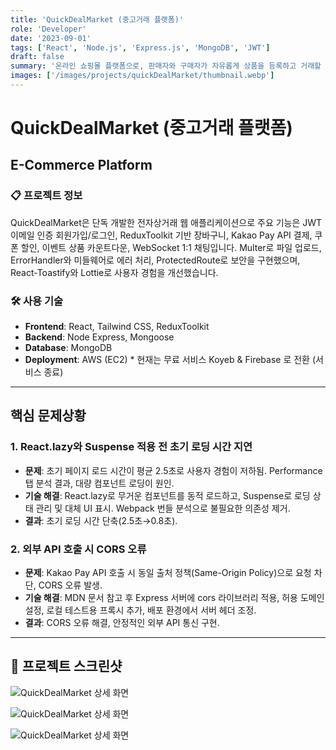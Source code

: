 ```yaml
---
title: 'QuickDealMarket (중고거래 플랫폼)'
role: 'Developer'
date: '2023-09-01'
tags: ['React', 'Node.js', 'Express.js', 'MongoDB', 'JWT']
draft: false
summary: '온라인 쇼핑몰 플랫폼으로, 판매자와 구매자가 자유롭게 상품을 등록하고 거래할 수 있습니다. MERN 스택(MongoDB, Express.js, React.js, Node.js)을 사용하여 개발되었습니다. 채팅 기능을 통해 판매자와 실시간 소통이 가능합니다. 이벤트 상품 등록과 쿠폰 기능을 통해 혜택을 제공합니다. 카카오 페이를 이용한 안전한 결제 시스템으로 구매를 완료하고, 환불 및 주문 추적 등의 기능을 제공합니다.'
images: ['/images/projects/quickDealMarket/thumbnail.webp']
---
```


# QuickDealMarket (중고거래 플랫폼)

<div className="project-overview">

## E-Commerce Platform

### 📋 프로젝트 정보

QuickDealMarket은 단독 개발한 전자상거래 웹 애플리케이션으로 주요 기능은 JWT 이메일 인증 회원가입/로그인, ReduxToolkit 기반 장바구니, Kakao Pay API 결제, 쿠폰 할인, 이벤트 상품 카운트다운, WebSocket 1:1 채팅입니다. Multer로 파일 업로드, ErrorHandler와 미들웨어로 에러 처리, ProtectedRoute로 보안을 구현했으며, React-Toastify와 Lottie로 사용자 경험을 개선했습니다.

</div>

<div className="tech-stack">

### 🛠️ 사용 기술

- **Frontend**: React, Tailwind CSS, ReduxToolkit
- **Backend**: Node Express, Mongoose
- **Database**: MongoDB
- **Deployment**: AWS (EC2) * 현재는 무료 서비스 Koyeb & Firebase 로 전환 (서비스 종료)

</div>

<div className="project-info">


</div>

---



## 핵심 문제상황

<div className="problem-solution">

<div className="challenge-item">

### 1. React.lazy와 Suspense 적용 전 초기 로딩 시간 지연

- **문제**: 초기 페이지 로드 시간이 평균 2.5초로 사용자 경험이 저하됨. Performance 탭 분석 결과, 대량 컴포넌트 로딩이 원인.
- **기술 해결**: React.lazy로 무거운 컴포넌트를 동적 로드하고, Suspense로 로딩 상태 관리 및 대체 UI 표시. Webpack 번들 분석으로 불필요한 의존성 제거.
- **결과**: 초기 로딩 시간 단축(2.5초→0.8초).

</div>

<div className="challenge-item">

### 2. 외부 API 호출 시 CORS 오류

- **문제**: Kakao Pay API 호출 시 동일 출처 정책(Same-Origin Policy)으로 요청 차단, CORS 오류 발생.
- **기술 해결**: MDN 문서 참고 후 Express 서버에 cors 라이브러리 적용, 허용 도메인 설정, 로컬 테스트용 프록시 추가, 배포 환경에서 서버 헤더 조정.
- **결과**: CORS 오류 해결, 안정적인 외부 API 통신 구현.

</div>

---

## 📸 프로젝트 스크린샷


![QuickDealMarket 상세 화면](/images/projects/quickDealMarket/image2.png)

![QuickDealMarket 상세 화면](/images/projects/quickDealMarket/image3.png)

![QuickDealMarket 상세 화면](/images/projects/quickDealMarket/image4.png)

</div>